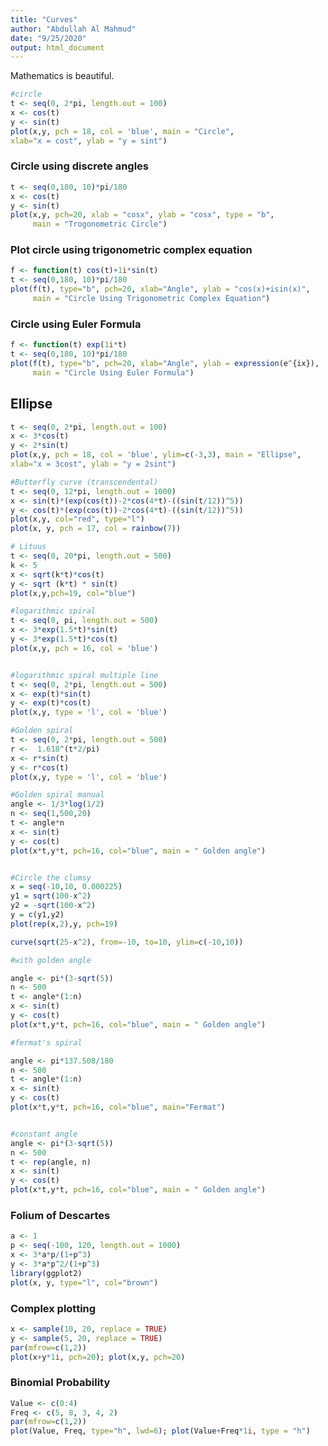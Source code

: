 ---
title: "Curves"
author: "Abdullah Al Mahmud"
date: "9/25/2020"
output: html_document
---

Mathematics is beautiful. 

```{r}
#circle
t <- seq(0, 2*pi, length.out = 100)
x <- cos(t)
y <- sin(t)
plot(x,y, pch = 18, col = 'blue', main = "Circle",
xlab="x = cost", ylab = "y = sint")
```

### Circle using discrete angles

```{r}
t <- seq(0,180, 10)*pi/180
x <- cos(t)
y <- sin(t)
plot(x,y, pch=20, xlab = "cosx", ylab = "cosx", type = "b",
     main = "Trogonometric Circle")
```

### Plot circle using trigonometric complex equation

```{r}
f <- function(t) cos(t)+1i*sin(t)
t <- seq(0,180, 10)*pi/180
plot(f(t), type="b", pch=20, xlab="Angle", ylab = "cos(x)+isin(x)",
     main = "Circle Using Trigonometric Complex Equation")
```
### Circle using Euler Formula

```{r}
f <- function(t) exp(1i*t)
t <- seq(0,180, 10)*pi/180
plot(f(t), type="b", pch=20, xlab="Angle", ylab = expression(e^{ix}),
     main = "Circle Using Euler Formula")
```

## Ellipse
```{r}
t <- seq(0, 2*pi, length.out = 100)
x <- 3*cos(t)
y <- 2*sin(t)
plot(x,y, pch = 18, col = 'blue', ylim=c(-3,3), main = "Ellipse",
xlab="x = 3cost", ylab = "y = 2sint")

#Butterfly curve (transcendental)
t <- seq(0, 12*pi, length.out = 1000)
x <- sin(t)*(exp(cos(t))-2*cos(4*t)-((sin(t/12))^5))
y <- cos(t)*(exp(cos(t))-2*cos(4*t)-((sin(t/12))^5))
plot(x,y, col="red", type="l")
plot(x, y, pch = 17, col = rainbow(7))

# Lituus
t <- seq(0, 20*pi, length.out = 500)
k <- 5
x <- sqrt(k*t)*cos(t)
y <- sqrt (k*t) * sin(t)
plot(x,y,pch=19, col="blue")

#logarithmic spiral
t <- seq(0, pi, length.out = 500)
x <- 3*exp(1.5*t)*sin(t)
y <- 3*exp(1.5*t)*cos(t)
plot(x,y, pch = 16, col = 'blue')


#logarithmic spiral multiple line
t <- seq(0, 2*pi, length.out = 500)
x <- exp(t)*sin(t)
y <- exp(t)*cos(t)
plot(x,y, type = 'l', col = 'blue')

#Golden spiral
t <- seq(0, 2*pi, length.out = 500)
r <-  1.618^(t*2/pi)
x <- r*sin(t)
y <- r*cos(t)
plot(x,y, type = 'l', col = 'blue')

#Golden spiral manual
angle <- 1/3*log(1/2)
n <- seq(1,500,20)
t <- angle*n
x <- sin(t)
y <- cos(t)
plot(x*t,y*t, pch=16, col="blue", main = " Golden angle")


#Circle the clumsy
x = seq(-10,10, 0.000225) 
y1 = sqrt(100-x^2)
y2 = -sqrt(100-x^2)
y = c(y1,y2)
plot(rep(x,2),y, pch=19)

curve(sqrt(25-x^2), from=-10, to=10, ylim=c(-10,10))

#with golden angle

angle <- pi*(3-sqrt(5))
n <- 500
t <- angle*(1:n)
x <- sin(t)
y <- cos(t)
plot(x*t,y*t, pch=16, col="blue", main = " Golden angle")

#fermat's spiral

angle <- pi*137.508/180
n <- 500
t <- angle*(1:n)
x <- sin(t)
y <- cos(t)
plot(x*t,y*t, pch=16, col="blue", main="Fermat")


#constant angle
angle <- pi*(3-sqrt(5))
n <- 500
t <- rep(angle, n)
x <- sin(t)
y <- cos(t)
plot(x*t,y*t, pch=16, col="blue", main = " Golden angle")

```

### Folium of Descartes

```{r}
a <- 1
p <- seq(-100, 120, length.out = 1000)
x <- 3*a*p/(1+p^3)
y <- 3*a*p^2/(1+p^3)
library(ggplot2)
plot(x, y, type="l", col="brown")
```

### Complex plotting
```{r}
x <- sample(10, 20, replace = TRUE)
y <- sample(5, 20, replace = TRUE)
par(mfrow=c(1,2))
plot(x+y*1i, pch=20); plot(x,y, pch=20)
```

### Binomial Probability

```{r}
Value <- c(0:4)
Freq <- c(5, 8, 3, 4, 2)
par(mfrow=c(1,2))
plot(Value, Freq, type="h", lwd=6); plot(Value+Freq*1i, type = "h")
```